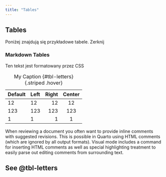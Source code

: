 ```yaml
---
title: "Tables"
---
```



## Tables

Poniżej znajdują się przykładowe tabele. Zerknij

### Markdown Tables


Ten tekst jest formatowany przez CSS


| Default | Left | Right | Center |
|---------|:-----|------:|:------:|
| 12      | 12   |    12 |   12   |
| 123     | 123  |   123 |  123   |
| 1       | 1    |     1 |   1    |

: My Caption {#tbl-letters} {.striped .hover} 

When reviewing a document you often want to provide inline comments with suggested revisions. This is possible in Quarto using HTML comments (which are ignored by all output formats). Visual mode includes a command for inserting HTML comments as well as special highlighting <!--# I to jest komentarz --> treatment to easily parse out editing <!--# czcz -->comments from surrounding text.

## See @tbl-letters
